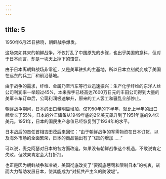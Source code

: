 ```yaml
---
---
---
```

title: 5
---



1950年6月25日拂晓，朝鲜战争爆发。

这场突如其来的朝鲜战争，不仅打乱了中国原先的步骤，也出乎美国的意料，但对于日本而言，却是一块天上掉下的馅饼。

由于日本离朝鲜战场非常近，又是美军驻扎的主基地，所以日本立刻就变成了美国在远东的兵工厂和前沿基地。

由于战争的需求，纤维、金属乃至汽车等行业迅速振兴：生产化学纤维的东洋人丝公司利润率一举超过45%，本来赤字已经高达7600万日元的丰田公司得到大量的美军卡车订单后，公司利润极速攀升，原来的工人罢工和骚乱全部停止。

朝鲜战争期间，日本的出口量明显增加，仅1950年的下半年，就比上半年的出口额增长了55%，日本的外汇储备从1949年底的2亿美元飙升到了1951年底的9.4亿美元。1951年，日本的国民生产总值已经恢复到了1934年的水平。

日本战后的首任首相吉田茂后来回忆：“由于朝鲜战争的军需物资在日本订货，以及海外市场的全面繁荣，日本的商品输出有了飞跃的增加……”

可以说，麦克阿瑟对日本的各方面改造，如果没有朝鲜战争这个机遇，不敢说肯定失败，但效果肯定会大打折扣。

也正是因为朝鲜战争和冷战，美国彻底改变了“要彻底惩罚和限制日本”的初衷，转而大力帮助发展日本，使其能成为“对抗共产主义的防波堤”。